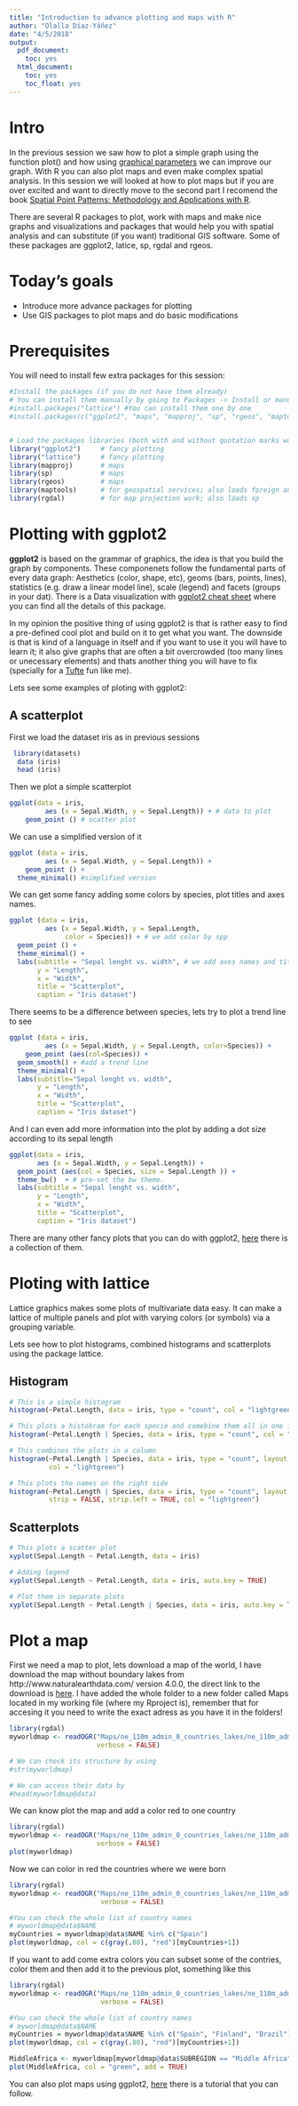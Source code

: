 ```yaml
---
title: "Introduction to advance plotting and maps with R"
author: "Olalla Díaz-Yáñez"
date: "4/5/2018"
output:
  pdf_document:
    toc: yes
  html_document:
    toc: yes
    toc_float: yes
---
```


# Intro

In the previous session we saw how to plot a simple graph using the function plot() and how using [graphical parameters](https://www.statmethods.net/advgraphs/parameters.html) we can improve our graph. With R you can also plot maps and even make complex spatial analysis. In this session we will looked at how to plot maps but if you are over excited and want to directly move to the second part I recomend the book [Spatial Point Patterns: Methodology and Applications with R](https://www.crcpress.com/Spatial-Point-Patterns-Methodology-and-Applications-with-R/Baddeley-Rubak-Turner/p/book/9781482210200).

There are several R packages to plot, work with maps and make nice graphs and visualizations and packages that would help you with spatial analysis and can substitute (if you want) traditional GIS software. Some of these packages are ggplot2, latice, sp, rgdal and rgeos.

# Today's goals 

* Introduce more advance packages for plotting
* Use GIS packages to plot maps and do basic modifications

# Prerequisites

You will need to install few extra packages for this session: 

```r
#Install the packages (if you do not have them already)
# You can install them manually by going to Packages -> Install or manually in the comand line:
#install.packages("lattice") #You can install them one by one
#install.packages(c("ggplot2", "maps", "mapproj", "sp", "rgeos", "maptools", "rgdal")) # you can also install them all at once


# Load the packages libraries (both with and without quotation marks works)
library("ggplot2")     # fancy plotting
library("lattice")     # fancy plotting
library(mapproj)       # maps
library(sp)            # maps
library(rgeos)         # maps
library(maptools)      # for geospatial services; also loads foreign and sp
library(rgdal)         # for map projection work; also loads sp
```


# Plotting with ggplot2

**ggplot2** is based on the grammar of graphics, the idea is that you build the graph by components. These componenets follow the fundamental parts of every data graph: Aesthetics (color, shape, etc), geoms (bars, points, lines), statistics (e.g. draw a linear model line), scale (legend) and facets (groups in your dat). There is a Data visualization with [ggplot2 cheat sheet](https://www.rstudio.com/wp-content/uploads/2015/03/ggplot2-cheatsheet.pdf) where you can find all the details of this package. 

In my opinion the positive thing of using ggplot2 is that is rather easy to find a pre-defined cool plot and build on it to get what you want. The downside is that is kind of a language in itself and if you want to use it you will have to learn it; it also give graphs that are often a bit overcrowded (too many lines or unecessary elements) and thats another thing you will have to fix (specially for a [Tufte](https://www.edwardtufte.com/tufte/) fun like me).

Lets see some examples of ploting with ggplot2:

## A scatterplot 

First we load the dataset iris as in previous sessions 

```r
 library(datasets)
  data (iris)
  head (iris)
```


Then we plot a simple scatterplot 

```r
ggplot(data = iris,
         aes (x = Sepal.Width, y = Sepal.Length)) + # data to plot
    geom_point () # scatter plot
```


We can use a simplified version of it 

```r
ggplot (data = iris,
         aes (x = Sepal.Width, y = Sepal.Length)) + 
    geom_point () +
  theme_minimal() #simplified version
```


We can get some fancy adding some colors by species, plot titles and axes names. 

```r
ggplot (data = iris,
         aes (x = Sepal.Width, y = Sepal.Length, 
              color = Species)) + # we add color by spp
  geom_point () +
  theme_minimal() + 
  labs(subtitle = "Sepal lenght vs. width", # we add axes names and titles
       y = "Length", 
       x = "Width", 
       title = "Scatterplot", 
       caption = "Iris dataset")
```


There seems to be a difference between species, lets try to plot a trend line to see 

```r
ggplot (data = iris,
         aes (x = Sepal.Width, y = Sepal.Length, color=Species)) + 
    geom_point (aes(col=Species)) + 
  geom_smooth() + #add a trend line
  theme_minimal() +
  labs(subtitle="Sepal lenght vs. width", 
       y = "Length", 
       x = "Width", 
       title = "Scatterplot", 
       caption = "Iris dataset")
```



And I can even add more information into the plot by adding a dot size according to its sepal length

```r
ggplot(data = iris,
       aes (x = Sepal.Width, y = Sepal.Length)) + 
  geom_point (aes(col = Species, size = Sepal.Length )) +
  theme_bw()  + # pre-set the bw theme. 
  labs(subtitle = "Sepal lenght vs. width", 
       y = "Length", 
       x = "Width", 
       title = "Scatterplot", 
       caption = "Iris dataset")
```

There are many other fancy plots that you can do with ggplot2, [here](http://r-statistics.co/Top50-Ggplot2-Visualizations-MasterList-R-Code.html) there is a collection of them.

# Ploting with lattice 

Lattice graphics makes some plots of multivariate data easy. It can make a lattice of multiple panels
and plot with varying colors (or symbols) via a grouping variable.

Lets see how to plot histograms, combined histograms and scatterplots using the package lattice.

## Histogram

```r
# This is a simple histogram 
histogram(~Petal.Length, data = iris, type = "count", col = "lightgreen")

# This plots a histobram for each specie and comebine them all in one figure 
histogram(~Petal.Length | Species, data = iris, type = "count", col = "lightgreen")

# This combines the plots in a column
histogram(~Petal.Length | Species, data = iris, type = "count", layout = c(1, 3), 
          col = "lightgreen")

# This plots the names on the right side
histogram(~Petal.Length | Species, data = iris, type = "count", layout = c(1,3),
          strip = FALSE, strip.left = TRUE, col = "lightgreen")

```


## Scatterplots

```r
# This plots a scatter plot
xyplot(Sepal.Length ~ Petal.Length, data = iris)

# Adding legend 
xyplot(Sepal.Length ~ Petal.Length, data = iris, auto.key = TRUE)

# Plot them in separate plots
xyplot(Sepal.Length ~ Petal.Length | Species, data = iris, auto.key = TRUE)
```


# Plot a map 

First we need a map to plot, lets download a map of the world, I have download the map without boundary lakes from http://www.naturalearthdata.com/  version 4.0.0, the direct link to the download is [here](http://www.naturalearthdata.com/http//www.naturalearthdata.com/download/110m/cultural/ne_110m_admin_0_countries_lakes.zip). I have added the whole folder to a new folder called Maps located in my working file (where my Rproject is), remember that for accesing it you need to write the exact adress as you have it in the folders! 


```r
library(rgdal)
myworldmap <- readOGR("Maps/ne_110m_admin_0_countries_lakes/ne_110m_admin_0_countries_lakes.shp",
                      verbose = FALSE)

# We can check its structure by using 
#str(myworldmap)

# We can access their data by 
#head(myworldmap@data)
```

We can know plot the map and add a color red to one country

```r
library(rgdal)
myworldmap <- readOGR("Maps/ne_110m_admin_0_countries_lakes/ne_110m_admin_0_countries_lakes.shp",
                      verbose = FALSE)
plot(myworldmap)
```

Now we can color in red the countries where we were born 

```r
library(rgdal)
myworldmap <- readOGR("Maps/ne_110m_admin_0_countries_lakes/ne_110m_admin_0_countries_lakes.shp",
                       verbose = FALSE)

#You can check the whole list of country names 
# myworldmap@data$NAME
myCountries = myworldmap@data$NAME %in% c("Spain")
plot(myworldmap, col = c(gray(.80), "red")[myCountries+1])
```

If you want to add come extra colors you can subset some of the contries, color them and then add it to the previous plot, something like this

```r

library(rgdal)
myworldmap <- readOGR("Maps/ne_110m_admin_0_countries_lakes/ne_110m_admin_0_countries_lakes.shp",
                       verbose = FALSE)

#You can check the whole list of country names 
# myworldmap@data$NAME
myCountries = myworldmap@data$NAME %in% c("Spain", "Finland", "Brazil")
plot(myworldmap, col = c(gray(.80), "red")[myCountries+1])

MiddleAfrica <- myworldmap[myworldmap@data$SUBREGION == "Middle Africa", ]
plot(MiddleAfrica, col = "green", add = TRUE)
```


You can also plot maps using ggplot2, [here](http://eriqande.github.io/rep-res-web/lectures/making-maps-with-R.html) there is a tutorial that you can follow.



















